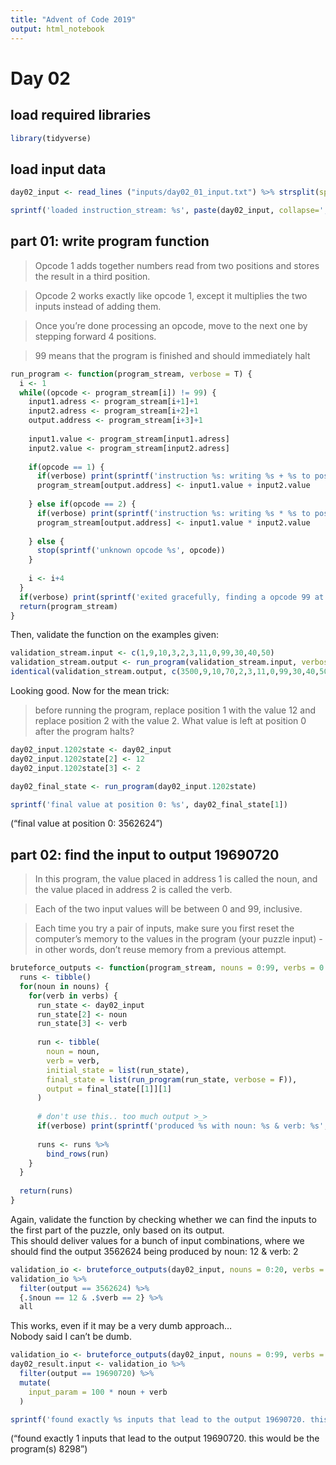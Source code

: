 ```yaml
---
title: "Advent of Code 2019"
output: html_notebook
---
```


# Day 02

## load required libraries

```r
library(tidyverse)
```

## load input data

```r
day02_input <- read_lines ("inputs/day02_01_input.txt") %>% strsplit(split = ',') %>% unlist() %>% as.integer()

sprintf('loaded instruction_stream: %s', paste(day02_input, collapse=','))
```

## part 01: write program function

> Opcode 1 adds together numbers read from two positions and stores the result in a third position.

> Opcode 2 works exactly like opcode 1, except it multiplies the two inputs instead of adding them.

> Once you're done processing an opcode, move to the next one by stepping forward 4 positions.

> 99 means that the program is finished and should immediately halt

```r
run_program <- function(program_stream, verbose = T) {
  i <- 1
  while((opcode <- program_stream[i]) != 99) {
    input1.adress <- program_stream[i+1]+1
    input2.adress <- program_stream[i+2]+1
    output.address <- program_stream[i+3]+1
    
    input1.value <- program_stream[input1.adress]
    input2.value <- program_stream[input2.adress]
      
    if(opcode == 1) {
      if(verbose) print(sprintf('instruction %s: writing %s + %s to position %s', (i+3)/4, input1.value, input2.value, output.address))
      program_stream[output.address] <- input1.value + input2.value
      
    } else if(opcode == 2) {
      if(verbose) print(sprintf('instruction %s: writing %s * %s to position %s', (i+3)/4, input1.value, input2.value, output.address))
      program_stream[output.address] <- input1.value * input2.value
    
    } else {
      stop(sprintf('unknown opcode %s', opcode))
    }
    
    i <- i+4
  }
  if(verbose) print(sprintf('exited gracefully, finding a opcode 99 at position %s', i))
  return(program_stream)
}
```

Then, validate the function on the examples given:

```r
validation_stream.input <- c(1,9,10,3,2,3,11,0,99,30,40,50)
validation_stream.output <- run_program(validation_stream.input, verbose = F)
identical(validation_stream.output, c(3500,9,10,70,2,3,11,0,99,30,40,50))
```

Looking good. Now for the mean trick:

> before running the program, replace position 1 with the value 12 and replace position 2 with the value 2.
> What value is left at position 0 after the program halts?

```r
day02_input.1202state <- day02_input
day02_input.1202state[2] <- 12
day02_input.1202state[3] <- 2

day02_final_state <- run_program(day02_input.1202state)

sprintf('final value at position 0: %s', day02_final_state[1])
```
("final value at position 0: 3562624")

## part 02: find the input to output 19690720

> In this program, the value placed in address 1 is called the noun, and the value placed in address 2 is called the verb.

> Each of the two input values will be between 0 and 99, inclusive.

> Each time you try a pair of inputs, make sure you first reset the computer's memory to the values in the program (your puzzle input) - in other words, don't reuse memory from a previous attempt.

```r
bruteforce_outputs <- function(program_stream, nouns = 0:99, verbs = 0:99, verbose = F) {
  runs <- tibble()
  for(noun in nouns) {
    for(verb in verbs) {
      run_state <- day02_input
      run_state[2] <- noun
      run_state[3] <- verb
      
      run <- tibble(
        noun = noun,
        verb = verb,
        initial_state = list(run_state),
        final_state = list(run_program(run_state, verbose = F)),
        output = final_state[[1]][1]
      )
      
      # don't use this.. too much output >_>
      if(verbose) print(sprintf('produced %s with noun: %s & verb: %s', run$output, noun, verb))
      
      runs <- runs %>%
        bind_rows(run)
    }
  }
  
  return(runs)
}
```

Again, validate the function by checking whether we can find the inputs to the first part of the puzzle, only based on its output.  
This should deliver values for a bunch of input combinations, where we should find the output 3562624 being produced by noun: 12 & verb: 2

```r
validation_io <- bruteforce_outputs(day02_input, nouns = 0:20, verbs = 0:20, verbose = F)
validation_io %>%
  filter(output == 3562624) %>%
  {.$noun == 12 & .$verb == 2} %>%
  all
```
This works, even if it may be a very dumb approach...  
Nobody said I can't be dumb.

```r
validation_io <- bruteforce_outputs(day02_input, nouns = 0:99, verbs = 0:99, verbose = F)
day02_result.input <- validation_io %>%
  filter(output == 19690720) %>%
  mutate(
    input_param = 100 * noun + verb
  )

sprintf('found exactly %s inputs that lead to the output 19690720. this would be the program(s) %s', nrow(day02_result.input), day02_result.input$input_param)
```
("found exactly 1 inputs that lead to the output 19690720. this would be the program(s) 8298")
